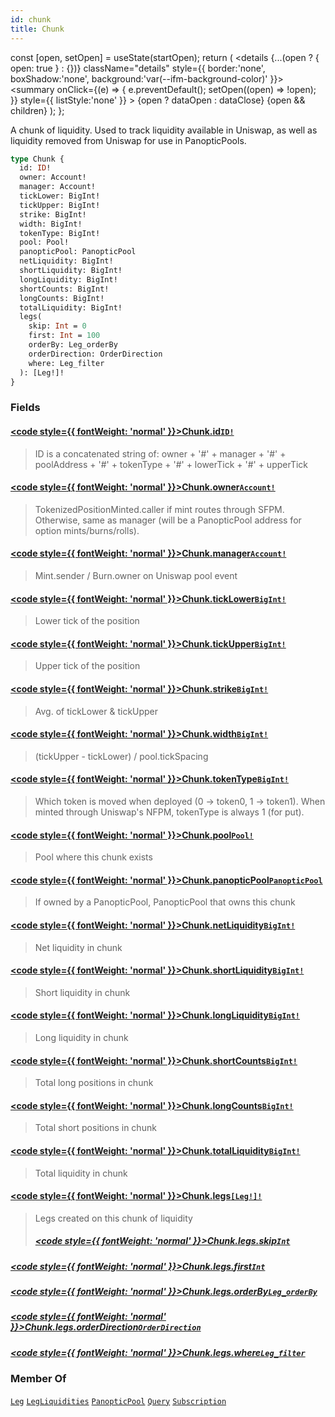 ```yaml
---
id: chunk
title: Chunk
---
```









  const [open, setOpen] = useState(startOpen);
  return (
    <details {...(open ? { open: true } : {})} className="details" style={{ border:'none', boxShadow:'none', background:'var(--ifm-background-color)' }}>
      <summary
        onClick={(e) => {
          e.preventDefault();
          setOpen((open) => !open);
        }}
        style={{ listStyle:'none' }}
      >
      {open ? dataOpen : dataClose}
      </summary>
      {open && children}
    </details>
  );
};








 A chunk of liquidity. Used to track liquidity available in Uniswap, as well as liquidity removed from Uniswap for use in PanopticPools. 


```graphql
type Chunk {
  id: ID!
  owner: Account!
  manager: Account!
  tickLower: BigInt!
  tickUpper: BigInt!
  strike: BigInt!
  width: BigInt!
  tokenType: BigInt!
  pool: Pool!
  panopticPool: PanopticPool
  netLiquidity: BigInt!
  shortLiquidity: BigInt!
  longLiquidity: BigInt!
  shortCounts: BigInt!
  longCounts: BigInt!
  totalLiquidity: BigInt!
  legs(
    skip: Int = 0
    first: Int = 100
    orderBy: Leg_orderBy
    orderDirection: OrderDirection
    where: Leg_filter
  ): [Leg!]!
}
```




### Fields

#### [<code style={{ fontWeight: 'normal' }}>Chunk.<b>id</b></code>](#)<Bullet />[`ID!`](/docs/subgraph-generated/types/scalars/id) <Badge class="badge badge--secondary" text="non-null"/> <Badge class="badge badge--secondary" text="scalar"/> 
> 
> 
>  ID is a concatenated string of: owner + '#' + manager + '#' + poolAddress + '#' + tokenType + '#' + lowerTick + '#' + upperTick 
> 

#### [<code style={{ fontWeight: 'normal' }}>Chunk.<b>owner</b></code>](#)<Bullet />[`Account!`](/docs/subgraph-generated/types/objects/account) <Badge class="badge badge--secondary" text="non-null"/> <Badge class="badge badge--secondary" text="object"/> 
> 
> 
>  TokenizedPositionMinted.caller if mint routes through SFPM. Otherwise, same as manager (will be a PanopticPool address for option mints/burns/rolls). 
> 

#### [<code style={{ fontWeight: 'normal' }}>Chunk.<b>manager</b></code>](#)<Bullet />[`Account!`](/docs/subgraph-generated/types/objects/account) <Badge class="badge badge--secondary" text="non-null"/> <Badge class="badge badge--secondary" text="object"/> 
> 
> 
>  Mint.sender / Burn.owner on Uniswap pool event 
> 

#### [<code style={{ fontWeight: 'normal' }}>Chunk.<b>tickLower</b></code>](#)<Bullet />[`BigInt!`](/docs/subgraph-generated/types/scalars/big-int) <Badge class="badge badge--secondary" text="non-null"/> <Badge class="badge badge--secondary" text="scalar"/> 
> 
> 
>  Lower tick of the position 
> 

#### [<code style={{ fontWeight: 'normal' }}>Chunk.<b>tickUpper</b></code>](#)<Bullet />[`BigInt!`](/docs/subgraph-generated/types/scalars/big-int) <Badge class="badge badge--secondary" text="non-null"/> <Badge class="badge badge--secondary" text="scalar"/> 
> 
> 
>  Upper tick of the position 
> 

#### [<code style={{ fontWeight: 'normal' }}>Chunk.<b>strike</b></code>](#)<Bullet />[`BigInt!`](/docs/subgraph-generated/types/scalars/big-int) <Badge class="badge badge--secondary" text="non-null"/> <Badge class="badge badge--secondary" text="scalar"/> 
> 
> 
>  Avg. of tickLower & tickUpper 
> 

#### [<code style={{ fontWeight: 'normal' }}>Chunk.<b>width</b></code>](#)<Bullet />[`BigInt!`](/docs/subgraph-generated/types/scalars/big-int) <Badge class="badge badge--secondary" text="non-null"/> <Badge class="badge badge--secondary" text="scalar"/> 
> 
> 
>  (tickUpper - tickLower) / pool.tickSpacing 
> 

#### [<code style={{ fontWeight: 'normal' }}>Chunk.<b>tokenType</b></code>](#)<Bullet />[`BigInt!`](/docs/subgraph-generated/types/scalars/big-int) <Badge class="badge badge--secondary" text="non-null"/> <Badge class="badge badge--secondary" text="scalar"/> 
> 
> 
>  Which token is moved when deployed (0 -&#x003E; token0, 1 -&#x003E; token1). When minted through Uniswap's NFPM, tokenType is always 1 (for put). 
> 

#### [<code style={{ fontWeight: 'normal' }}>Chunk.<b>pool</b></code>](#)<Bullet />[`Pool!`](/docs/subgraph-generated/types/objects/pool) <Badge class="badge badge--secondary" text="non-null"/> <Badge class="badge badge--secondary" text="object"/> 
> 
> 
>  Pool where this chunk exists 
> 

#### [<code style={{ fontWeight: 'normal' }}>Chunk.<b>panopticPool</b></code>](#)<Bullet />[`PanopticPool`](/docs/subgraph-generated/types/objects/panoptic-pool) <Badge class="badge badge--secondary" text="object"/> 
> 
> 
>  If owned by a PanopticPool, PanopticPool that owns this chunk 
> 

#### [<code style={{ fontWeight: 'normal' }}>Chunk.<b>netLiquidity</b></code>](#)<Bullet />[`BigInt!`](/docs/subgraph-generated/types/scalars/big-int) <Badge class="badge badge--secondary" text="non-null"/> <Badge class="badge badge--secondary" text="scalar"/> 
> 
> 
>  Net liquidity in chunk 
> 

#### [<code style={{ fontWeight: 'normal' }}>Chunk.<b>shortLiquidity</b></code>](#)<Bullet />[`BigInt!`](/docs/subgraph-generated/types/scalars/big-int) <Badge class="badge badge--secondary" text="non-null"/> <Badge class="badge badge--secondary" text="scalar"/> 
> 
> 
>  Short liquidity in chunk 
> 

#### [<code style={{ fontWeight: 'normal' }}>Chunk.<b>longLiquidity</b></code>](#)<Bullet />[`BigInt!`](/docs/subgraph-generated/types/scalars/big-int) <Badge class="badge badge--secondary" text="non-null"/> <Badge class="badge badge--secondary" text="scalar"/> 
> 
> 
>  Long liquidity in chunk 
> 

#### [<code style={{ fontWeight: 'normal' }}>Chunk.<b>shortCounts</b></code>](#)<Bullet />[`BigInt!`](/docs/subgraph-generated/types/scalars/big-int) <Badge class="badge badge--secondary" text="non-null"/> <Badge class="badge badge--secondary" text="scalar"/> 
> 
> 
>  Total long positions in chunk 
> 

#### [<code style={{ fontWeight: 'normal' }}>Chunk.<b>longCounts</b></code>](#)<Bullet />[`BigInt!`](/docs/subgraph-generated/types/scalars/big-int) <Badge class="badge badge--secondary" text="non-null"/> <Badge class="badge badge--secondary" text="scalar"/> 
> 
> 
>  Total short positions in chunk 
> 

#### [<code style={{ fontWeight: 'normal' }}>Chunk.<b>totalLiquidity</b></code>](#)<Bullet />[`BigInt!`](/docs/subgraph-generated/types/scalars/big-int) <Badge class="badge badge--secondary" text="non-null"/> <Badge class="badge badge--secondary" text="scalar"/> 
> 
> 
>  Total liquidity in chunk 
> 

#### [<code style={{ fontWeight: 'normal' }}>Chunk.<b>legs</b></code>](#)<Bullet />[`[Leg!]!`](/docs/subgraph-generated/types/objects/leg) <Badge class="badge badge--secondary" text="non-null"/> <Badge class="badge badge--secondary" text="object"/> 
> 
> 
>  Legs created on this chunk of liquidity 
> ##### [<code style={{ fontWeight: 'normal' }}>Chunk.legs.<b>skip</b></code>](#)<Bullet />[`Int`](/docs/subgraph-generated/types/scalars/int) <Badge class="badge badge--secondary" text="scalar"/> 
> 
> 
> 
> 

##### [<code style={{ fontWeight: 'normal' }}>Chunk.legs.<b>first</b></code>](#)<Bullet />[`Int`](/docs/subgraph-generated/types/scalars/int) <Badge class="badge badge--secondary" text="scalar"/> 
> 
> 
> 
> 

##### [<code style={{ fontWeight: 'normal' }}>Chunk.legs.<b>orderBy</b></code>](#)<Bullet />[`Leg_orderBy`](/docs/subgraph-generated/types/enums/leg-order-by) <Badge class="badge badge--secondary" text="enum"/> 
> 
> 
> 
> 

##### [<code style={{ fontWeight: 'normal' }}>Chunk.legs.<b>orderDirection</b></code>](#)<Bullet />[`OrderDirection`](/docs/subgraph-generated/types/enums/order-direction) <Badge class="badge badge--secondary" text="enum"/> 
> 
> 
> 
> 

##### [<code style={{ fontWeight: 'normal' }}>Chunk.legs.<b>where</b></code>](#)<Bullet />[`Leg_filter`](/docs/subgraph-generated/types/inputs/leg-filter) <Badge class="badge badge--secondary" text="input"/> 
> 
> 
> 
> 





### Member Of

[`Leg`](/docs/subgraph-generated/types/objects/leg)  <Badge class="badge badge--secondary" text="object"/><Bullet />[`LegLiquidities`](/docs/subgraph-generated/types/objects/leg-liquidities)  <Badge class="badge badge--secondary" text="object"/><Bullet />[`PanopticPool`](/docs/subgraph-generated/types/objects/panoptic-pool)  <Badge class="badge badge--secondary" text="object"/><Bullet />[`Query`](/docs/subgraph-generated/types/objects/query)  <Badge class="badge badge--secondary" text="object"/><Bullet />[`Subscription`](/docs/subgraph-generated/types/objects/subscription)  <Badge class="badge badge--secondary" text="object"/>

